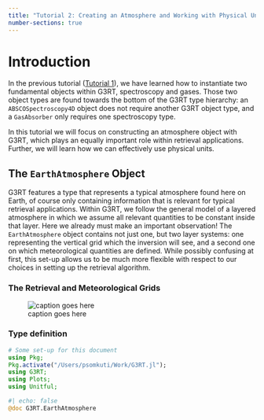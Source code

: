```yaml
---
title: "Tutorial 2: Creating an Atmosphere and Working with Physical Units"
number-sections: true
---
```


# Introduction

In the previous tutorial ([Tutorial 1](./tutorial_01.qmd)), we have learned how to instantiate two fundamental objects within G3RT, spectroscopy and gases. Those two object types are found towards the bottom of the G3RT type hierarchy: an `ABSCOSpectroscopy4D` object does not require another G3RT object type, and a `GasAbsorber` only requires one spectroscopy type.

::: {.callout-tip title="Goal of this tutorial"}
In this tutorial we will focus on constructing an atmosphere object with G3RT, which plays an equally important role within retrieval applications. Further, we will learn how we can effectively use physical units.
:::



## The `EarthAtmosphere` Object

G3RT features a type that represents a typical atmosphere found here on Earth, of course only containing information that is relevant for typical retrieval applications. Within G3RT, we follow the general model of a layered atmosphere in which we assume all relevant quantities to be constant inside that layer. Here we already must make an important observation! The `EarthAtmosphere` object contains not just one, but two layer systems: one representing the vertical grid which the inversion will see, and a second one on which meteorological quantities are defined. While possibly confusing at first, this set-up allows us to be much more flexible with respect to our choices in setting up the retrieval algorithm.

### The Retrieval and Meteorological Grids





![caption goes here](figures/met-p-grid.svg){#fig-met-p-grid}

### Type definition

```julia
# Some set-up for this document
using Pkg;
Pkg.activate("/Users/psomkuti/Work/G3RT.jl");
using G3RT;
using Plots;
using Unitful;
```

::: {.callout-note title="EarthAtmosphere"}
```julia
#| echo: false
@doc G3RT.EarthAtmosphere
```
:::